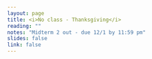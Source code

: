 ```yaml
---
layout: page
title: <i>No class - Thanksgiving</i>
reading: ""
notes: "Midterm 2 out - due 12/1 by 11:59 pm"
slides: false
link: false
---
```


